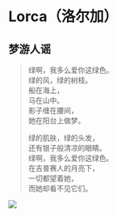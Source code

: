 # Lorca（洛尔加）

## 梦游人谣

> 绿啊，我多么爱你这绿色。   
> 绿的风，绿的树枝。   
> 船在海上，   
> 马在山中。   
> 影子缠在腰间，   
> 她在阳台上做梦。 
>    
> 绿的肌肤，绿的头发，   
> 还有银子般清凉的眼睛。   
> 绿啊，我多么爱你这绿色。   
> 在吉普赛人的月亮下，   
> 一切都望着她，   
> 而她却看不见它们。  




![](images/.jpg)


